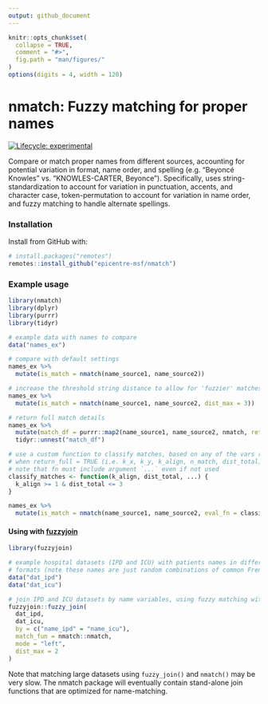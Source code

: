 ```yaml
---
output: github_document
---
```


<!-- README.md is generated from README.Rmd. Please edit that file -->

```r
knitr::opts_chunk$set(
  collapse = TRUE,
  comment = "#>",
  fig.path = "man/figures/"
)
options(digits = 4, width = 120)
```

# nmatch: Fuzzy matching for proper names
<!-- badges: start -->
[![Lifecycle: experimental](https://img.shields.io/badge/lifecycle-experimental-orange.svg)](https://www.tidyverse.org/lifecycle/#experimental)
<!-- badges: end -->

Compare or match proper names from different sources, accounting for potential
variation in format, name order, and spelling (e.g. "Beyoncé Knowles" vs.
"KNOWLES-CARTER, Beyonce"). Specifically, uses string-standardization to account
for variation in punctuation, accents, and character case, token-permutation to
account for variation in name order, and fuzzy matching to handle alternate
spellings.

### Installation

Install from GitHub with:

```r
# install.packages("remotes")
remotes::install_github("epicentre-msf/nmatch")
```

### Example usage

```r
library(nmatch)
library(dplyr)
library(purrr)
library(tidyr)

# example data with names to compare
data("names_ex")

# compare with default settings
names_ex %>% 
  mutate(is_match = nmatch(name_source1, name_source2))

# increase the threshold string distance to allow for 'fuzzier' matches
names_ex %>% 
  mutate(is_match = nmatch(name_source1, name_source2, dist_max = 3))

# return full match details
names_ex %>% 
  mutate(match_df = purrr::map2(name_source1, name_source2, nmatch, return_full = TRUE)) %>% 
  tidyr::unnest("match_df")

# use a custom function to classify matches, based on any of the vars returned
# when return_full = TRUE (i.e. k_x, k_y, k_align, n_match, dist_total)
# note that fn must include argument `...` even if not used
classify_matches <- function(k_align, dist_total, ...) {
  k_align >= 1 & dist_total <= 3
}

names_ex %>% 
  mutate(is_match = nmatch(name_source1, name_source2, eval_fn = classify_matches))
```


#### Using with [fuzzyjoin](https://github.com/dgrtwo/fuzzyjoin)

```r
library(fuzzyjoin)

# example hospital datasets (IPD and ICU) with patients names in different
# formats (note these names are just random combinations of common French names)
data("dat_ipd")
data("dat_icu")

# join IPD and ICU datasets by name variables, using fuzzy matching with nmatch()
fuzzyjoin::fuzzy_join(
  dat_ipd,
  dat_icu,
  by = c("name_ipd" = "name_icu"),
  match_fun = nmatch::nmatch,
  mode = "left",
  dist_max = 2
)
```

Note that matching large datasets using `fuzzy_join()` and `nmatch()` may be
very slow. The nmatch package will eventually contain stand-alone join functions
that are optimized for name-matching.
